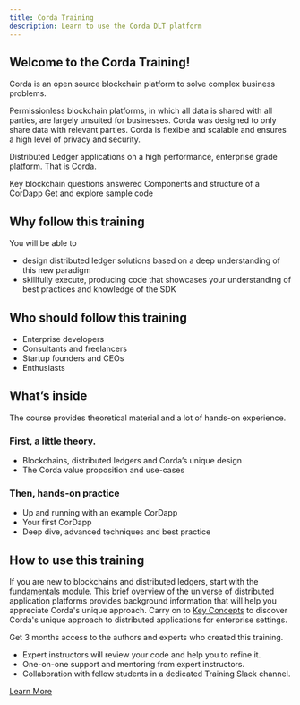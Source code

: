```yaml
---
title: Corda Training
description: Learn to use the Corda DLT platform
---
```





## Welcome to the Corda Training!

Corda is an open source blockchain platform to solve complex business problems. 

Permissionless blockchain platforms, in which all data is shared with all parties, are largely unsuited for businesses. Corda was designed to only share data with relevant parties. Corda is flexible and scalable and ensures a high level of privacy and security.

Distributed Ledger applications on a high performance, enterprise grade platform. That is Corda.


<NavigationCardWrapper>
	<NavigationCard href="/fundamentals/introduction/" title="Fundamentals">
	Key blockchain questions answered
	</NavigationCard>
	<NavigationCard href="/key-concepts/concepts/" title="Key Concepts">
	Components and structure of a CorDapp
	</NavigationCard>
	<NavigationCard href="/prepare-and-discover/introduction/" title="Prepare and Discover">
		Get and explore sample code
	</NavigationCard>
</NavigationCardWrapper>

## Why follow this training

You will be able to
- design distributed ledger solutions based on a deep understanding of this new paradigm
- skillfully execute, producing code that showcases your understanding of best practices and knowledge of the SDK

## Who should follow this training

- Enterprise developers
- Consultants and freelancers
- Startup founders and CEOs
- Enthusiasts

## What’s inside
The course provides theoretical material and a lot of hands-on experience.

### First, a little theory.

- Blockchains, distributed ledgers and Corda’s unique design
- The Corda value proposition and use-cases

### Then, hands-on practice

- Up and running with an example CorDapp
- Your first CorDapp
- Deep dive, advanced techniques and best practice

## How to use this training

If you are new to blockchains and distributed ledgers, start with the [fundamentals](./fundamentals/introduction/) module. This brief overview of the universe of distributed application platforms provides background information that will help you appreciate Corda's unique approach. Carry on to [Key Concepts](./key-concepts/introduction/) to discover Corda's unique approach to distributed applications for enterprise settings. 

<HighlightBox type="support">

Get 3 months access to the authors and experts who created this training.

* Expert instructors will review your code and help you to refine it.
* One-on-one support and mentoring from expert instructors.
* Collaboration with fellow students in a dedicated Training Slack channel.

<div class="cta-wrapper">
<a href="/in-closing/get-paid-support/" class="cta-button">Learn More</a>
</div>

</HighlightBox>

